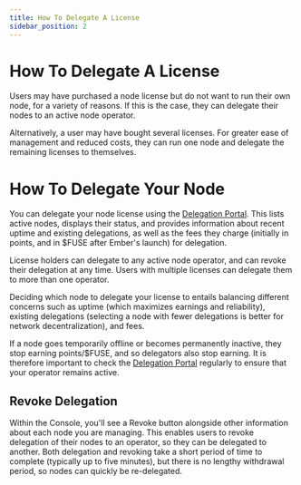 ```yaml
---
title: How To Delegate A License
sidebar_position: 2
---
```


# How To Delegate A License

Users may have purchased a node license but do not want to run their own node, for a variety of reasons. If this is the case, they can delegate their nodes to an active node operator.

Alternatively, a user may have bought several licenses. For greater ease of management and reduced costs, they can run one node and delegate the remaining licenses to themselves.

# How To Delegate Your Node

You can delegate your node license using the [Delegation Portal](https://console.fuse.io/nodes/testnet). This lists active nodes, displays their status, and provides information about recent uptime and existing delegations, as well as the fees they charge (initially in points, and in $FUSE after Ember's launch) for delegation.

License holders can delegate to any active node operator, and can revoke their delegation at any time. Users with multiple licenses can delegate them to more than one operator.

Deciding which node to delegate your license to entails balancing different concerns such as uptime (which maximizes earnings and reliability), existing delegations (selecting a node with fewer delegations is better for network decentralization), and fees.

If a node goes temporarily offline or becomes permanently inactive, they stop earning points/$FUSE, and so delegators also stop earning. It is therefore important to check the [Delegation Portal](https://console.fuse.io/nodes/testnet) regularly to ensure that your operator remains active.

## Revoke Delegation

Within the Console, you'll see a Revoke button alongside other information about each node you are managing. This enables users to revoke delegation of their nodes to an operator, so they can be delegated to another. Both delegation and revoking take a short period of time to complete (typically up to five minutes), but there is no lengthy withdrawal period, so nodes can quickly be re-delegated.
